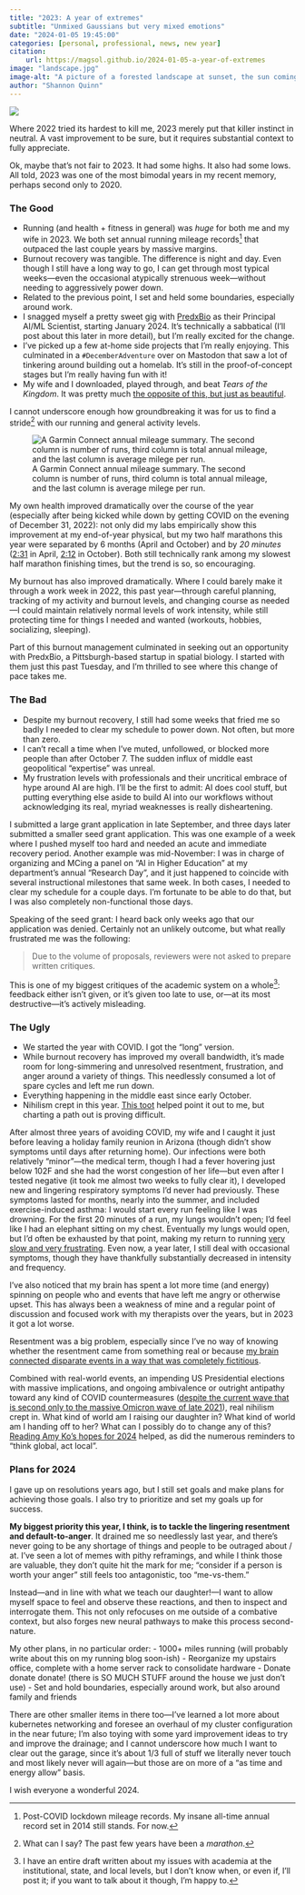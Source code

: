 ```yaml
---
title: "2023: A year of extremes"
subtitle: "Unmixed Gaussians but very mixed emotions"
date: "2024-01-05 19:45:00"
categories: [personal, professional, news, new year]
citation:
    url: https://magsol.github.io/2024-01-05-a-year-of-extremes
image: "landscape.jpg"
image-alt: "A picture of a forested landscape at sunset, the sun coming through the bare tree branches."
author: "Shannon Quinn"
---
```

![](landscape.jpg){.preview-image fig-alt="A picture of a forested landscape at sunset, the sun coming through the bare tree branches."}

Where 2022 tried its hardest to kill me, 2023 merely put that killer instinct in neutral. A vast improvement to be sure, but it requires substantial context to fully appreciate.

Ok, maybe that's not fair to 2023. It had some highs. It also had some lows. All told, 2023 was one of the most bimodal years in my recent memory, perhaps second only to 2020.

### The Good

 - Running (and health + fitness in general) was _huge_ for both me and my wife in 2023. We both set annual running mileage records^[Post-COVID lockdown mileage records. My insane all-time annual record set in 2014 still stands. For now.] that outpaced the last couple years by massive margins.
 - Burnout recovery was tangible. The difference is night and day. Even though I still have a long way to go, I can get through most typical weeks---even the occasional atypically strenuous week---without needing to aggressively power down.
 - Related to the previous point, I set and held some boundaries, especially around work.
 - I snagged myself a pretty sweet gig with [PredxBio](https://predxbio.com/) as their Principal AI/ML Scientist, starting January 2024. It's technically a sabbatical (I'll post about this later in more detail), but I'm really excited for the change.
 - I've picked up a few at-home side projects that I'm really enjoying. This culminated in a `#DecemberAdventure` over on Mastodon that saw a lot of tinkering around building out a homelab. It's still in the proof-of-concept stages but I'm really having fun with it!
 - My wife and I downloaded, played through, and beat _Tears of the Kingdom_. It was pretty much [the opposite of this, but just as beautiful](https://www.youtube.com/watch?v=_wxU3z9VxOY).

I cannot underscore enough how groundbreaking it was for us to find a stride^[What can I say? The past few years have been a _marathon_.] with our running and general activity levels.

![A Garmin Connect annual mileage summary. The second column is number of runs, third column is total annual mileage, and the last column is average milege per run.](running_yearoveryear.png){fig-alt="A screenshot from a Garmin Connect progress report, showing huge running mileage increases in 2023 relative to 2022 and 2021."}

My own health improved dramatically over the course of the year (especially after being kicked while down by getting COVID on the evening of December 31, 2022): not only did my labs empirically show this improvement at my end-of-year physical, but my two half marathons this year were separated by 6 months (April and October) and by _20 minutes_ ([2:31](https://track.rtrt.me/e/DMP-SAVWHALF-2023#/tracker/RW4KTAP2) in April, [2:12](https://results.raceroster.com/v2/en-US/results/cbqshhkjvt39snge/detail/egpe264973f6ynms) in October). Both still technically rank among my slowest half marathon finishing times, but the trend is so, so encouraging.

My burnout has also improved dramatically. Where I could barely make it through a work week in 2022, this past year---through careful planning, tracking of my activity and burnout levels, and changing course as needed---I could maintain relatively normal levels of work intensity, while still protecting time for things I needed and wanted (workouts, hobbies, socializing, sleeping).

Part of this burnout management culminated in seeking out an opportunity with PredxBio, a Pittsburgh-based startup in spatial biology. I started with them just this past Tuesday, and I'm thrilled to see where this change of pace takes me.

### The Bad

 - Despite my burnout recovery, I still had some weeks that fried me so badly I needed to clear my schedule to power down. Not often, but more than zero.
 - I can't recall a time when I've muted, unfollowed, or blocked more people than after October 7. The sudden influx of middle east geopolitical "expertise" was unreal.
 - My frustration levels with professionals and their uncritical embrace of hype around AI are high. I'll be the first to admit: AI does cool stuff, but putting everything else aside to build AI into our workflows without acknowledging its real, myriad weaknesses is really disheartening.

I submitted a large grant application in late September, and three days later submitted a smaller seed grant application. This was one example of a week where I pushed myself too hard and needed an acute and immediate recovery period. Another example was mid-November: I was in charge of organizing and MCing a panel on "AI in Higher Education" at my department's annual "Research Day", and it just happened to coincide with several instructional milestones that same week. In both cases, I needed to clear my schedule for a couple days. I'm fortunate to be able to do that, but I was also completely non-functional those days.

Speaking of the seed grant: I heard back only weeks ago that our application was denied. Certainly not an unlikely outcome, but what really frustrated me was the following:

> Due to the volume of proposals, reviewers were not asked to prepare written critiques.

This is one of my biggest critiques of the academic system on a whole^[I have an entire draft written about my issues with academia at the institutional, state, and local levels, but I don't know when, or even if, I'll post it; if you want to talk about it though, I'm happy to.]: feedback either isn't given, or it's given too late to use, or---at its most destructive---it's actively misleading.

### The Ugly

 - We started the year with COVID. I got the "long" version.
 - While burnout recovery has improved my overall bandwidth, it's made room for long-simmering and unresolved resentment, frustration, and anger around a variety of things. This needlessly consumed a lot of spare cycles and left me run down.
 - Everything happening in the middle east since early October.
 - Nihilism crept in this year. [This toot](https://infosec.town/notes/9nx5yvs2am7mdbcs) helped point it out to me, but charting a path out is proving difficult.

After almost three years of avoiding COVID, my wife and I caught it just before leaving a holiday family reunion in Arizona (though didn't show symptoms until days after returning home). Our infections were both relatively "minor"---the medical term, though I had a fever hovering just below 102F and she had the worst congestion of her life---but even after I tested negative (it took me almost two weeks to fully clear it), I developed new and lingering respiratory symptoms I'd never had previously. These symptoms lasted for months, nearly into the summer, and included exercise-induced asthma: I would start every run feeling like I was drowning. For the first 20 minutes of a run, my lungs wouldn't open; I'd feel like I had an elephant sitting on my chest. Eventually my lungs would open, but I'd often be exhausted by that point, making my return to running [very slow and very frustrating](https://wherearethepancakes.wordpress.com/2023/10/05/return-of-the-100-mile-month/). Even now, a year later, I still deal with occasional symptoms, though they have thankfully substantially decreased in intensity and frequency.

I've also noticed that my brain has spent a lot more time (and energy) spinning on people who and events that have left me angry or otherwise upset. This has always been a weakness of mine and a regular point of discussion and focused work with my therapists over the years, but in 2023 it got a lot worse.

Resentment was a big problem, especially since I've no way of knowing whether the resentment came from something real or because [my brain connected disparate events in a way that was completely fictitious](https://theness.com/neurologicablog/conspiracy-thinking-and-pattern-recognition/).

Combined with real-world events, an impending US Presidential elections with massive implications, and ongoing ambivalence or outright antipathy toward any kind of COVID countermeasures ([despite the current wave that is second only to the massive Omicron wave of late 2021](https://covid.cdc.gov/covid-data-tracker/#maps_new-admissions-rate-county)), real nihilism crept in. What kind of world am I raising our daughter in? What kind of world am I handing off to her? What can I possibly do to change any of this? [Reading Amy Ko's hopes for 2024](https://amyjko.medium.com/things-i-hope-for-in-2024-8688c4fbd959) helped, as did the numerous reminders to "think global, act local".

### Plans for 2024

I gave up on resolutions years ago, but I still set goals and make plans for achieving those goals. I also try to prioritize and set my goals up for success.

**My biggest priority this year, I think, is to tackle the lingering resentment and default-to-anger**. It drained me so needlessly last year, and there's never going to be any shortage of things and people to be outraged about / at. I've seen a lot of memes with pithy reframings, and while I think those are valuable, they don't quite hit the mark for me; "consider if a person is worth your anger" still feels too antagonistic, too "me-vs-them."

Instead---and in line with what we teach our daughter!---I want to allow myself space to feel and observe these reactions, and then to inspect and interrogate them. This not only refocuses on me outside of a combative context, but also forges new neural pathways to make this process second-nature.

My other plans, in no particular order:
 - 1000+ miles running (will probably write about this on my running blog soon-ish)
 - Reorganize my upstairs office, complete with a home server rack to consolidate hardware
 - Donate donate donate! (there is SO MUCH STUFF around the house we just don't use)
 - Set and hold boundaries, especially around work, but also around family and friends

There are other smaller items in there too---I've learned a lot more about kubernetes networking and foresee an overhaul of my cluster configuration in the near future; I'm also toying with some yard improvement ideas to try and improve the drainage; and I cannot underscore how much I want to clear out the garage, since it's about 1/3 full of stuff we literally never touch and most likely never will again---but those are on more of a "as time and energy allow" basis.

I wish everyone a wonderful 2024.